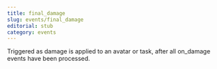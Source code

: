 ```yaml
---
title: final_damage
slug: events/final_damage
editorial: stub
category: events
---
```


<LSLEvent name="final_damage"/>

Triggered as damage is applied to an avatar or task, after all on_damage events have been processed.
